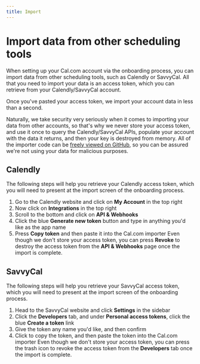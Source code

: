 ```yaml
---
title: Import
---
```



# Import data from other scheduling tools

When setting up your Cal.com account via the onboarding process, you can import data from other scheduling tools, such as Calendly or SavvyCal. All that you need to import your data is an access token, which you can retrieve from your Calendly/SavvyCal account.

Once you've pasted your access token, we import your account data in less than a second.

Naturally, we take security very seriously when it comes to importing your data from other accounts, so that's why we never store your access token, and use it once to query the Calendly/SavvyCal APIs, populate your account with the data it returns, and then your key is destroyed from memory. All of the importer code can be [freely viewed on GitHub](https://github.com/hiboxco/hibox-scheduler/tree/main/pages/api/import), so you can be assured we're not using your data for malicious purposes.

## Calendly

The following steps will help you retrieve your Calendly access token, which you will need to present at the import screen of the onboarding process.

1. Go to the Calendly website and click on **My Account** in the top right
2. Now click on **Integrations** in the top right
3. Scroll to the bottom and click on **API & Webhooks**
4. Click the blue **Generate new token** button and type in anything you'd like as the app name
5. Press **Copy token** and then paste it into the Cal.com importer
   <Callout>
     Even though we don't store your access token, you can press **Revoke** to destroy the access token from
     the **API & Webhooks** page once the import is complete.
   </Callout>

## SavvyCal

The following steps will help you retrieve your SavvyCal access token, which you will need to present at the import screen of the onboarding process.

1. Head to the SavvyCal website and click **Settings** in the sidebar
2. Click the **Developers** tab, and under **Personal access tokens**, click the blue **Create a token** link
3. Give the token any name you'd like, and then confirm
4. Click to copy the token, and then paste the token into the Cal.com importer
   <Callout>
     Even though we don't store your access token, you can press the trash icon to revoke the access token
     from the **Developers** tab once the import is complete.
   </Callout>
